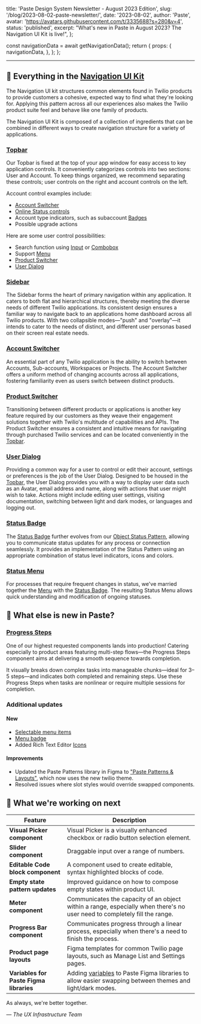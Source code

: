   title: 'Paste Design System Newsletter - August 2023 Edition',
  slug: '/blog/2023-08-02-paste-newsletter/',
  date: '2023-08-02',
  author: 'Paste',
  avatar: 'https://avatars.githubusercontent.com/t/3335688?s=280&v=4',
  status: 'published',
  excerpt: "What's new in Paste in August 2023? The Navigation UI Kit is live!",
};





  const navigationData = await getNavigationData();
  return {
    props: {
      navigationData,
    },
  };
};

<ArticleHeader
  title={meta.title}
  description={meta.description}
  date={meta.date}
  machineDate={meta.date}
  author={meta.author}
  avatar={meta.avatar}
/>

---

<contentwrapper>

<PageAside data={mdxHeadings} hideFeedback />

<ArticleContent>

## 📣 Everything in the [Navigation UI Kit](/patterns/navigation)

The Navigation UI kit structures common elements found in Twilio products to provide customers a cohesive, expected way to find what they're looking for. Applying this pattern across all our experiences also makes the Twilio product suite feel and behave like one family of products.

The Navigation UI Kit is composed of a collection of ingredients that can be combined in different ways to create navigation structure for a variety of applications.

<ResponsiveImage src={NavUIKitImage} alt="Preview of the Navigation UI Kit components" />

### [Topbar](/components/topbar)

<ResponsiveImage src={TopbarIngredientsImage} alt="Topbar Ingredients" />

<ResponsiveImage src={TopbarImage} alt="Preview of the Topbar component" />

Our Topbar is fixed at the top of your app window for easy access to key application controls. It conveniently categorizes controls into two sections: User and Account. To keep things organized, we recommend separating these controls; user controls on the right and account controls on the left.

Account control examples include:

- [Account Switcher](/components/account-switcher)
- [Online Status controls](/components/status-menu)
- Account type indicators, such as subaccount [Badges](/components/badge)
- Possible upgrade actions

Here are some user control possibilities:

- Search function using [Input](/components/input) or [Combobox](/components/combobox)
- Support [Menu](/components/menu)
- [Product Switcher](/components/product-switcher)
- [User Dialog](/components/user-dialog)

### [Sidebar](/components/sidebar)

<Box display="flex">
  <ResponsiveImage src={SidebarIngredientsImage} alt="Preview of the Navigation UI Kit components" />
  <ResponsiveImage src={SidebarImage} alt="Preview of the Navigation UI Kit components" />
</Box>

The Sidebar forms the heart of primary navigation within any application. It caters to both flat and hierarchical structures, thereby meeting the diverse needs of different Twilio applications. Its consistent design ensures a familiar way to navigate back to an applications home dashboard across all Twilio products. With two collapsible modes—"push" and "overlay"—it intends to cater to the needs of distinct, and different user personas based on their screen real estate needs.

### [Account Switcher](/components/account-switcher)

<Box maxWidth="400px">
  <ResponsiveImage src={AccountSwitcherImage} alt="Preview of the Navigation UI Kit components" />
</Box>

An essential part of any Twilio application is the ability to switch between Accounts, Sub-accounts, Workspaces or Projects. The Account Switcher offers a uniform method of changing accounts across all applications, fostering familiarity even as users switch between distinct products.

### [Product Switcher](/components/product-switcher)

<Box maxWidth="400px">
  <ResponsiveImage src={ProductSwitcherImage} alt="Preview of the Navigation UI Kit components" />
</Box>

Transitioning between different products or applications is another key feature required by our customers as they weave their engagement solutions together with Twilio's multitude of capabilities and APIs. The Product Switcher ensures a consistent and intuitive means for navigating through purchased Twilio services and can be located conveniently in the [Topbar](/components/topbar).

### [User Dialog](/components/user-dialog)

<Box maxWidth="400px">
  <ResponsiveImage src={UserDialogImage} alt="Preview of the Navigation UI Kit components" />
</Box>

Providing a common way for a user to control or edit their account, settings or preferences is the job of the User Dialog. Designed to be housed in the [Topbar](/components/topbar), the User Dialog provides you with a way to display user data such as an Avatar, email address and name, along with actions that user might wish to take. Actions might include editing user settings, visiting documentation, switching between light and dark modes, or languages and logging out.

### [Status Badge](/components/status-badge)

<ResponsiveImage src={StatusBadgeImage} alt="Preview of the Navigation UI Kit components" />

The [Status Badge](/components/status-badge) further evolves from our [Object Status Pattern](/patterns/object-status), allowing you to communicate status updates for any process or connection seamlessly. It provides an implementation of the Status Pattern using an appropriate combination of status level indicators, icons and colors.

### [Status Menu](/components/status-menu)

<Box maxWidth="400px">
  <ResponsiveImage src={StatusMenuImage} alt="Preview of the Navigation UI Kit components" />
</Box>

For processes that require frequent changes in status, we've married together the [Menu](/components/menu) with the [Status Badge](/components/status-badge). The resulting Status Menu allows quick understanding and modification of ongoing statuses.

## 📣 What else is new in Paste?

### [Progress Steps](/components/progress-steps)

<ResponsiveImage src={ProgressStepsImage} alt="Preview of the Navigation UI Kit components" />

One of our highest requested components lands into production! Catering especially to product areas featuring multi-step flows—the Progress Steps component aims at delivering a smooth sequence towards completion.

It visually breaks down complex tasks into manageable chunks—ideal for 3–5 steps—and indicates both completed and remaining steps. Use these Progress Steps when tasks are nonlinear or require multiple sessions for completion.

### Additional updates

#### New

- [Selectable menu items](/components/menu#selectable-menu-items)
- [Menu badge](/components/menu#menu-badge)
- Added Rich Text Editor [Icons](/components/icon)

#### Improvements

- Updated the Paste Patterns library in Figma to ["Paste Patterns & Layouts"](https://www.figma.com/file/S4z0Kqjb9AYosnkRQldLte/Paste-Patterns-%26-Layouts?type=design&node-id=367%3A27339&mode=design&t=t0tpwajosYvlkUh5-1), which now uses the new twilio theme.
- Resolved issues where slot styles would override swapped components.

<Box marginBottom="space120" />

## 👀 What we're working on next

| Feature                                 | Description                                                                                                                                                                                    |
| --------------------------------------- | ---------------------------------------------------------------------------------------------------------------------------------------------------------------------------------------------- |
| **Visual Picker component**             | Visual Picker is a visually enhanced checkbox or radio button selection element.                                                                                                               |
| **Slider component**                    | Draggable input over a range of numbers.                                                                                                                                                       |
| **Editable Code block component**       | A component used to create editable, syntax highlighted blocks of code.                                                                                                                        |
| **Empty state pattern updates**         | Improved guidance on how to compose empty states within product UI.                                                                                                                            |
| **Meter component**                     | Communicates the capacity of an object within a range, especially when there's no user need to completely fill the range.                                                                      |
| **Progress Bar component**              | Communicates progress through a linear process, especially when there's a need to finish the process.                                                                                          |
| **Product page layouts**                | Figma templates for common Twilio page layouts, such as Manage List and Settings pages.                                                                                                        |
| **Variables for Paste Figma libraries** | Adding [variables](https://help.figma.com/hc/en-us/articles/15339657135383-Guide-to-variables-in-Figma) to Paste Figma libraries to allow easier swapping between themes and light/dark modes. |

<Box marginBottom="space120" />

As always, we're better together.

<em>— The UX Infrastructure Team</em>

</ArticleContent>

</contentwrapper>
